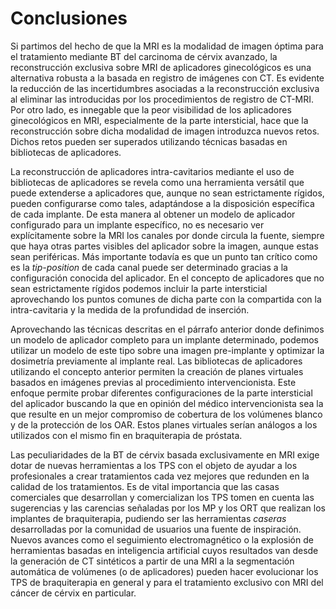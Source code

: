 # Conclusiones

Si partimos del hecho de que la MRI es la modalidad de imagen óptima para el tratamiento mediante BT del carcinoma de cérvix avanzado, la reconstrucción exclusiva sobre MRI de aplicadores ginecológicos es una alternativa robusta a la basada en registro de imágenes con CT. Es evidente la reducción de las incertidumbres asociadas a la reconstrucción exclusiva al eliminar las introducidas por los procedimientos de registro de CT-MRI. Por otro lado, es innegable que la peor visibilidad de los aplicadores ginecológicos en MRI, especialmente de la parte intersticial, hace que la reconstrucción sobre dicha modalidad de imagen introduzca nuevos retos. Dichos retos pueden ser superados utilizando técnicas basadas en bibliotecas de aplicadores.    

La reconstrucción de aplicadores intra-cavitarios mediante el uso de bibliotecas de aplicadores se revela como una herramienta versátil que puede extenderse a aplicadores que, aunque no sean estrictamente rígidos, pueden configurarse como tales, adaptándose a la disposición específica de cada implante. De esta manera al obtener un modelo de aplicador configurado para un implante específico, no es necesario ver explícitamente sobre la MRI los canales por donde circula la fuente, siempre que haya otras partes visibles del aplicador sobre la imagen, aunque estas sean periféricas. Más importante todavía es que un punto tan crítico como es la *tip-position* de cada canal puede ser determinado gracias a la configuración conocida del aplicador. En el concepto de aplicadores que no sean estrictamente rígidos podemos incluir la parte intersticial aprovechando los puntos comunes de dicha parte con la compartida con la intra-cavitaria y la medida de la profundidad de inserción. 

Aprovechando las técnicas descritas en el párrafo anterior donde definimos un modelo de aplicador completo para un implante determinado, podemos utilizar un modelo de este tipo sobre una imagen pre-implante y optimizar la dosimetría previamente al implante real. Las bibliotecas de aplicadores utilizando el concepto anterior permiten la creación de planes virtuales basados en imágenes previas al procedimiento intervencionista. Este enfoque permite probar diferentes configuraciones de la parte intersticial del aplicador buscando la que en opinión del médico intervencionista sea la que resulte en un mejor compromiso de cobertura de los volúmenes blanco y de la protección de los OAR. Estos planes virtuales serían análogos a los utilizados con el mismo fin en braquiterapia de próstata.

Las peculiaridades de la BT de cérvix basada exclusivamente en MRI exige dotar de nuevas herramientas a los TPS con el objeto de ayudar a los profesionales a crear tratamientos cada vez mejores que redunden en la calidad de los tratamientos. Es de vital importancia que las casas comerciales que desarrollan y comercializan los TPS tomen en cuenta las sugerencias y las carencias señaladas por los MP y los ORT que realizan los implantes de braquiterapia, pudiendo ser las herramientas *caseras* desarrolladas por la comunidad de usuarios una fuente de inspiración. Nuevos avances como el seguimiento electromagnético o la explosión de herramientas basadas en inteligencia artificial cuyos resultados van desde la generación de CT sintéticos a partir de una MRI a la segmentación automática de volúmenes (o de aplicadores) pueden hacer evolucionar los TPS de braquiterapia en general y para el tratamiento exclusivo con MRI del cáncer de cérvix en particular.  
